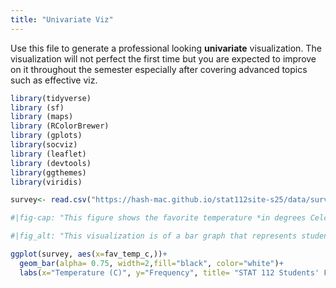 ```yaml
---
title: "Univariate Viz"
---
```


Use this file to generate a professional looking **univariate** visualization. The visualization will not perfect the first time but you are expected to improve on it throughout the semester especially after covering advanced topics such as effective viz.

```r
library(tidyverse)
library (sf)
library (maps)
library (RColorBrewer)
library (gplots)
library(socviz)
library (leaflet)
library (devtools)
library(ggthemes)
library(viridis)
```

```r
survey<- read.csv("https://hash-mac.github.io/stat112site-s25/data/survey.csv")
```

```r

#|fig-cap: "This figure shows the favorite temperature *in degrees Celcius* that students in the STATS 112 course have. The greater the frequency (y-axis) means the greater number of students that like the same temperature.""

#|fig_alt: "This visualization is of a bar graph that represents students' favorite temperature in degrees Celcius. The biggest takeaway is that students most like the temperature between `15-25 degrees. Data from class survey- https://hash-mac.github.io/stat112site-s25/data/survey.csv"

ggplot(survey, aes(x=fav_temp_c,))+
  geom_bar(alpha= 0.75, width=2,fill="black", color="white")+
  labs(x="Temperature (C)", y="Frequency", title= "STAT 112 Students' Favorite Temperature")
```


